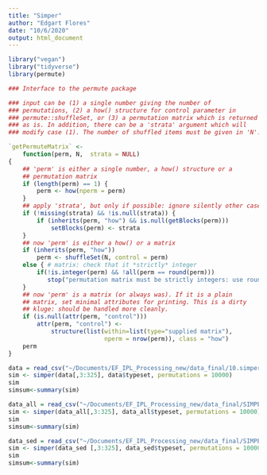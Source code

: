 ```yaml
---
title: "Simper"
author: "Edgart Flores"
date: "10/6/2020"
output: html_document
---
```

 
```r
library("vegan")
library("tidyverse")
library(permute)
```


```r
### Interface to the permute package

### input can be (1) a single number giving the number of
### permutations, (2) a how() structure for control parameter in
### permute::shuffleSet, or (3) a permutation matrix which is returned
### as is. In addition, there can be a 'strata' argument which will
### modify case (1). The number of shuffled items must be given in 'N'.

`getPermuteMatrix` <-
    function(perm, N,  strata = NULL)
{
    ## 'perm' is either a single number, a how() structure or a
    ## permutation matrix
    if (length(perm) == 1) {
        perm <- how(nperm = perm)
    }
    ## apply 'strata', but only if possible: ignore silently other cases
    if (!missing(strata) && !is.null(strata)) {
        if (inherits(perm, "how") && is.null(getBlocks(perm)))
            setBlocks(perm) <- strata
    }
    ## now 'perm' is either a how() or a matrix
    if (inherits(perm, "how"))
        perm <- shuffleSet(N, control = perm)
    else { # matrix: check that it *strictly* integer
        if(!is.integer(perm) && !all(perm == round(perm)))
           stop("permutation matrix must be strictly integers: use round()")
    }
    ## now 'perm' is a matrix (or always was). If it is a plain
    ## matrix, set minimal attributes for printing. This is a dirty
    ## kluge: should be handled more cleanly.
    if (is.null(attr(perm, "control")))
        attr(perm, "control") <-
            structure(list(within=list(type="supplied matrix"),
                           nperm = nrow(perm)), class = "how")
    perm
}
```


```r
data = read_csv("~/Documents/EF_IPL_Processing_new/data_final/10.simper_input_relab.csv")
sim <- simper(data[,3:325], data$typeset, permutations = 10000)
sim
simsum<-summary(sim)
```

```r
data_all = read_csv("~/Documents/EF_IPL_Processing_new/data_final/SIMPER/13.simper_by_clusters_relab_by_id.csv")
sim <- simper(data_all[,3:325], data_all$typeset, permutations = 10000)
sim
simsum<-summary(sim)
```

```r
data_sed = read_csv("~/Documents/EF_IPL_Processing_new/data_final/SIMPER/14.simper_by_sediment_clusters_relab_by_id.csv")
sim <- simper(data_sed [,3:325], data_sed$typeset, permutations = 10000)
sim
simsum<-summary(sim)
```
